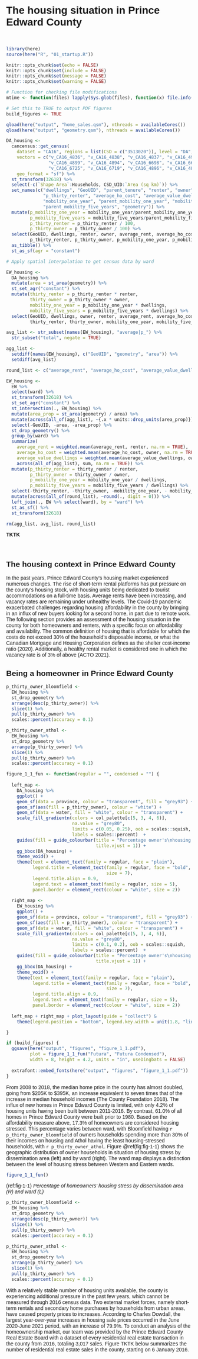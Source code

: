 # The housing situation in Prince Edward County

<style type="text/css">
  body{
  font-family: Futura, Helvetica, Arial;
}
</style>

<br>

```r

library(here)
source(here("R", "01_startup.R"))

knitr::opts_chunk$set(echo = FALSE)
knitr::opts_chunk$set(include = FALSE)
knitr::opts_chunk$set(message = FALSE)
knitr::opts_chunk$set(warning = FALSE)

# Function for checking file modifications
mtime <- function(files) lapply(Sys.glob(files), function(x) file.info(x)$mtime)

# Set this to TRUE to output PDF figures
build_figures <- TRUE

```

```r

qload(here("output", "home_sales.qsm"), nthreads = availableCores())
qload(here("output", "geometry.qsm"), nthreads = availableCores())

DA_housing <- 
  cancensus::get_census(
    dataset = "CA16", regions = list(CSD = c("3513020")), level = "DA",
    vectors = c("v_CA16_4836", "v_CA16_4838", "v_CA16_4837", "v_CA16_4901", 
                "v_CA16_4899", "v_CA16_4894", "v_CA16_6698", "v_CA16_6692", 
                "v_CA16_6725", "v_CA16_6719", "v_CA16_4896", "v_CA16_4892"),
    geo_format = "sf") %>% 
  st_transform(32618) %>% 
  select(-c(`Shape Area`:Households, CSD_UID:`Area (sq km)`)) %>% 
  set_names(c("dwellings", "GeoUID", "parent_tenure", "renter", "owner", "average_rent",
              "p_thirty_renter", "average_ho_cost", "average_value_dwellings", "p_thirty_owner", 
              "mobility_one_year", "parent_mobility_one_year", "mobility_five_years", 
              "parent_mobility_five_years", "geometry")) %>% 
  mutate(p_mobility_one_year = mobility_one_year/parent_mobility_one_year,
         p_mobility_five_years = mobility_five_years/parent_mobility_five_years,
         p_thirty_renter = p_thirty_renter / 100,
         p_thirty_owner = p_thirty_owner / 100) %>% 
  select(GeoUID, dwellings, renter, owner, average_rent, average_ho_cost, average_value_dwellings,
         p_thirty_renter, p_thirty_owner, p_mobility_one_year, p_mobility_five_years) %>% 
  as_tibble() %>% 
  st_as_sf(agr = "constant")

# Apply spatial interpolation to get census data by ward

EW_housing <- 
  DA_housing %>% 
  mutate(area = st_area(geometry)) %>% 
  st_set_agr("constant") %>% 
  mutate(thirty_renter = p_thirty_renter * renter,
         thirty_owner = p_thirty_owner * owner,
         mobility_one_year = p_mobility_one_year * dwellings,
         mobility_five_years = p_mobility_five_years * dwellings) %>% 
  select(GeoUID, dwellings, owner, renter, average_rent, average_ho_cost, average_value_dwellings,
         thirty_renter, thirty_owner, mobility_one_year, mobility_five_years, area)

avg_list <- str_subset(names(EW_housing), "average|p_") %>% 
  str_subset("total", negate = TRUE)

agg_list <-
  setdiff(names(EW_housing), c("GeoUID", "geometry", "area")) %>% 
  setdiff(avg_list)

round_list <- c("average_rent", "average_ho_cost", "average_value_dwellings", "dwellings", "renter", "owner")

EW_housing <- 
  EW %>% 
  select(ward) %>% 
  st_transform(32618) %>% 
  st_set_agr("constant") %>% 
  st_intersection(., EW_housing) %>% 
  mutate(area_prop = st_area(geometry) / area) %>% 
  mutate(across(all_of(agg_list), ~{.x * units::drop_units(area_prop)})) %>% 
  select(-GeoUID, -area, -area_prop) %>% 
  st_drop_geometry() %>% 
  group_by(ward) %>% 
  summarize(
    average_rent = weighted.mean(average_rent, renter, na.rm = TRUE),
    average_ho_cost = weighted.mean(average_ho_cost, owner, na.rm = TRUE),
    average_value_dwellings = weighted.mean(average_value_dwellings, owner, na.rm = TRUE),
    across(all_of(agg_list), sum, na.rm = TRUE)) %>% 
  mutate(p_thirty_renter = thirty_renter / renter,
         p_thirty_owner = thirty_owner / owner,
         p_mobility_one_year = mobility_one_year / dwellings,
         p_mobility_five_years = mobility_five_years / dwellings) %>% 
  select(-thirty_renter, -thirty_owner, -mobility_one_year, - mobility_five_years) %>% 
  mutate(across(all_of(round_list), ~round(., digit = 0))) %>% 
  left_join(., EW %>% select(ward), by = "ward") %>% 
  st_as_sf() %>% 
  st_transform(32618)

rm(agg_list, avg_list, round_list)

```

**TKTK**

<br>

## The housing context in Prince Edward County

In the past years, Prince Edward County's housing market experienced numerous changes. The rise of short-term rental platforms has put pressure on the county's housing stock, with housing units being dedicated to tourist accommodations on a full-time basis. Average rents have been increasing, and vacancy rates are remaining under unhealthy levels. The Covid-19 pandemic exacerbated challenges regarding housing affordability in the county by bringing in an influx of new buyers looking for a second home, in part due to remote work. The following section provides an assessment of the housing situation in the county for both homeowners and renters, with a specific focus on affordability and availability. The common definition of housing that is affordable for which the costs do not exceed 30% of the household's disposable income, or what the Canadian Mortgage and Housing Corporation defines as the shelter cost-income ratio (2020). Additionally, a healthy rental market is considered one in which the vacancy rate is of 3% of above (ACTO 2021).

## Being a homeowner in Prince Edward County

```r

p_thirty_owner_bloomfield <- 
  EW_housing %>% 
  st_drop_geometry %>% 
  arrange(desc(p_thirty_owner)) %>% 
  slice(1) %>% 
  pull(p_thirty_owner) %>%   
  scales::percent(accuracy = 0.1)

p_thirty_owner_athol <- 
  EW_housing %>% 
  st_drop_geometry %>% 
  arrange(p_thirty_owner) %>% 
  slice(1) %>% 
  pull(p_thirty_owner) %>%   
  scales::percent(accuracy = 0.1)

```


``` r

figure_1_1_fun <- function(regular = "", condensed = "") {
  
  left_map <- 
    DA_housing %>% 
    ggplot() +
    geom_sf(data = province, colour = "transparent", fill = "grey93") +
    geom_sf(aes(fill = p_thirty_owner), colour = "white") +
    geom_sf(data = water, fill = "white", colour = "transparent") +
    scale_fill_gradientn(colors = col_palette[c(5, 3, 4, 6)], 
                         na.value = "grey80",
                         limits = c(0.05, 0.25), oob = scales::squish, 
                         labels = scales::percent)  +
    guides(fill = guide_colourbar(title = "Percentage owner's\nhousing stress",
                                  title.vjust = 1)) + 
    gg_bbox(DA_housing) +
    theme_void() +
    theme(text = element_text(family = regular, face = "plain"),
          legend.title = element_text(family = regular, face = "bold",
                                      size = 7),
          legend.title.align = 0.9,
          legend.text = element_text(family = regular, size = 5),
          panel.border = element_rect(colour = "white", size = 2))
  
  right_map <- 
    EW_housing %>% 
    ggplot() +
    geom_sf(data = province, colour = "transparent", fill = "grey93") +
    geom_sf(aes(fill = p_thirty_owner), colour = "transparent") +
    geom_sf(data = water, fill = "white", colour = "transparent") +
    scale_fill_gradientn(colors = col_palette[c(5, 3, 4, 6)], 
                         na.value = "grey80",
                         limits = c(0.1, 0.2), oob = scales::squish, 
                         labels = scales::percent)  +
    guides(fill = guide_colourbar(title = "Percentage owner's\nhousing stress",
                                  title.vjust = 1)) + 
    gg_bbox(DA_housing) +
    theme_void() +
    theme(text = element_text(family = regular, face = "plain"),
          legend.title = element_text(family = regular, face = "bold",
                                      size = 7),
          legend.title.align = 0.9,
          legend.text = element_text(family = regular, size = 5),
          panel.border = element_rect(colour = "white", size = 2))
  
  left_map + right_map + plot_layout(guide = "collect") & 
    theme(legend.position = "bottom", legend.key.width = unit(1.8, "lines"))

}

if (build_figures) {
  ggsave(here("output", "figures", "figure_1_1.pdf"), 
         plot = figure_1_1_fun("Futura", "Futura Condensed"), 
         width = 8, height = 4.2, units = "in", useDingbats = FALSE)
  
  extrafont::embed_fonts(here("output", "figures", "figure_1_1.pdf"))
}

```

From 2008 to 2018, the median home price in the county has almost doubled, going from $205K to $395K, an increase equivalent to seven times that of the increase in median household incomes (The County Foundation 2018). The influx of new homes in Prince Edward County is limited, with only 4.2% of housing units having been built between 2011-2016. By contrast, 61.0% of all homes in Prince Edward County were built prior to 1980. Based on the affordability measure above, 17.3% of homeowners are considered housing stressed. This percentage varies between ward, with Bloomfield having `r p_thirty_owner_bloomfield` of owners households spending more than 30% of their incomes on housing and Athol having the least housing-stressed households, with `r p_thirty_owner_athol`. Figure  \@ref(fig:fig-1-1) shows the geographic distribution of owner households in situation of housing stress by dissemination area (left) and by ward (right). The ward map displays a distinction between the level of housing stress between Western and Eastern wards.

``` r

figure_1_1_fun()

```

(ref:fig-1-1) _Percentage of homeowners' housing stress by dissemination area (R) and ward (L)_

```r

p_thirty_owner_bloomfield <- 
  EW_housing %>% 
  st_drop_geometry %>% 
  arrange(desc(p_thirty_owner)) %>% 
  slice(1) %>% 
  pull(p_thirty_owner) %>%   
  scales::percent(accuracy = 0.1)

p_thirty_owner_athol <- 
  EW_housing %>% 
  st_drop_geometry %>% 
  arrange(p_thirty_owner) %>% 
  slice(1) %>% 
  pull(p_thirty_owner) %>%   
  scales::percent(accuracy = 0.1)

```

With a relatively stable number of housing units available, the county is experiencing additional pressure in the past few years, which cannot be measured through 2016 census data. Two external market forces, namely short-term rentals and secondary home purchases by households from urban areas, have caused property prices to increases. According to Charles Dowdall, the largest year-over-year increases in housing sale prices occurred in the June 2020-June 2021 period, with an increase of 79.9%. To conduct an analysis of the homeownership market, our team was provided by the Prince Edward County Real Estate Board with a dataset of every residential real estate transaction in the county from 2016, totaling 3,017 sales. Figure TKTK below summarizes the number of residential real estate sales in the county, starting on 6 January 2016.



\newpage